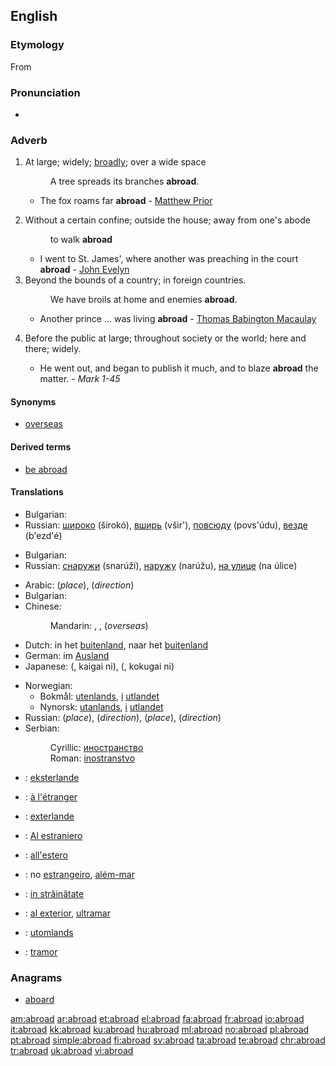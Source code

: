 ==English==

===Etymology===
From {{etyl|enm|en}} {{prefix|a|broad}}

===Pronunciation===
* {{audio|en-us-abroad.ogg|Audio (US)}}

===Adverb===
{{en-adv}}

# {{dated}} At large; widely; [[broadly]]; over a wide space
#: A tree spreads its branches '''abroad'''.
#* The fox roams far '''abroad''' - [[w:Matthew Prior|Matthew Prior]]
# {{dated}} Without a certain confine; outside the house; away from one's abode 
#:to walk '''abroad'''
#* I went to St. James', where another was preaching in the court '''abroad''' - [[w:John Evelyn|John Evelyn]]
# Beyond the bounds of a country; in foreign countries.
#:We have broils at home and enemies '''abroad'''.
#* Another prince ... was living '''abroad''' - [[w:Thomas Babington Macaulay|Thomas Babington Macaulay]]
# {{dated}} Before the public at large; throughout society or the world; here and there; widely.
#* He went out, and began to publish it much, and to blaze '''abroad''' the matter. - ''Mark 1-45''

====Synonyms====
* [[overseas]]

====Derived terms====
* [[be abroad]]
<!--*# To be wide of the mark; to be at fault; as, you '''are all abroad''' in your guess.
*# To be at a loss or [[nonplussed]].-->

====Translations====
{{trans-top|at large; widely; broadly; over a wide space}}
* Bulgarian: {{t|bg|навсякъде|sc=Cyrl}}
* Russian: [[широко]] (širokó), [[вширь]] (všir'), [[повсюду]] (povs'údu), [[везде]] (b'ezd'é)
{{trans-mid}}
{{trans-bottom}}

{{trans-top|without a certain confine; outside the house}}
* Bulgarian: {{t|bg|на открито, извън къщи|sc=Cyrl}}
* Russian: [[снаружи]] (snarúži), [[наружу]] (narúžu), [[на улице]] (na úlice)
{{trans-mid}}
{{trans-bottom}}

{{trans-top|beyond the bounds of a country; in foreign countries}}
* Arabic: {{qualifier|where}} {{t|ar|في الخارج|tr=fii 'l-khaarij|sc=Arab}} (''place''),  {{t|ar|الى الخارج|tr=ilaa 'l-khaarij|sc=Arab}} (''direction'')
* Bulgarian: {{t|bg|в чужбина, в странство, зад граница|sc=Cyrl}}
* Chinese:
*: Mandarin: {{t|cmn|國外|sc=Hani|xs=Mandarin}},  {{t-|cmn|国外|tr=guówài|sc=Hani|xs=Mandarin}},  {{t-|cmn|海外|tr=hǎiwài|sc=Hani|xs=Mandarin}} (''overseas'')
* Dutch: in het [[buitenland]], naar het [[buitenland]]
* German: im [[Ausland]]
* Japanese: {{Jpan|[[海外]]に}} ({{Jpan|[[かいがい]]に}}, kaigai ni),  {{Jpan|[[国外]]に}} ({{Jpan|[[こくがい]]に}}, kokugai ni)
{{trans-mid}}
* Norwegian:
** Bokmål: [[utenlands]], [[i]] [[utlandet]]
** Nynorsk: [[utanlands]], [[i]] [[utlandet]]
* Russian: {{t|ru|за границей|tr=za granícej|sc=Cyrl}} (''place''), {{t|ru|за границу|tr=za granícu|sc=Cyrl}} (''direction''),  {{qualifier|where}} {{t|ru|за рубежом|tr=za rubežóm|sc=Cyrl}} (''place''),  {{t|ru|за рубеж|tr=za rubéž|sc=Cyrl}} (''direction'')
* Serbian:
*: Cyrillic: [[иностранство]] {{n}}
*: Roman: [[inostranstvo]] {{n}}
{{trans-bottom}}

{{checktrans-top}}
* {{ttbc|Esperanto}}: [[eksterlande]]
* {{ttbc|French}}: [[à l'étranger]]
* {{ttbc|Ido}}: [[exterlande]]
* {{ttbc|Interlingua}}: [[Al estraniero]]
* {{ttbc|Italian}}: [[all'estero]]
{{checktrans-mid}}
* {{ttbc|Portuguese}}: no [[estrangeiro]], [[além-mar]]
* {{ttbc|Romanian}}: [[in străinătate]]
* {{ttbc|Spanish}}: [[al exterior]], [[ultramar]]
* {{ttbc|Swedish}}: [[utomlands]]
* {{ttbc|Welsh}}: [[tramor]]
{{checktrans-bottom}}

===Anagrams===
* [[aboard]]

[[am:abroad]]
[[ar:abroad]]
[[et:abroad]]
[[el:abroad]]
[[fa:abroad]]
[[fr:abroad]]
[[io:abroad]]
[[it:abroad]]
[[kk:abroad]]
[[ku:abroad]]
[[hu:abroad]]
[[ml:abroad]]
[[no:abroad]]
[[pl:abroad]]
[[pt:abroad]]
[[simple:abroad]]
[[fi:abroad]]
[[sv:abroad]]
[[ta:abroad]]
[[te:abroad]]
[[chr:abroad]]
[[tr:abroad]]
[[uk:abroad]]
[[vi:abroad]]